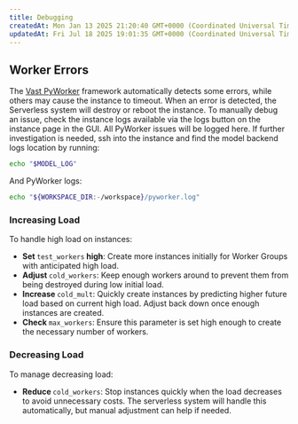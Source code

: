 ```yaml
---
title: Debugging
createdAt: Mon Jan 13 2025 21:20:40 GMT+0000 (Coordinated Universal Time)
updatedAt: Fri Jul 18 2025 19:01:35 GMT+0000 (Coordinated Universal Time)
---
```


## Worker Errors

The [Vast PyWorker](https://github.com/vast-ai/pyworker/tree/main) framework automatically detects some errors, while others may cause the instance to timeout. When an error is detected, the Serverless system will destroy or
reboot the instance. To manually debug an issue, check the instance logs available via the logs button on the instance page in the GUI. All PyWorker issues will be logged here.
If further investigation is needed, ssh into the instance and find the model backend logs location by running:

```sh
echo "$MODEL_LOG"
```

And PyWorker logs:

```sh
echo "${WORKSPACE_DIR:-/workspace}/pyworker.log"
```

### Increasing Load

To handle high load on instances:

- **Set&#x20;**`test_workers`**&#x20;high**: Create more instances initially for Worker Groups with anticipated high load.
- **Adjust&#x20;**`cold_workers`: Keep enough workers around to prevent them from being destroyed during low initial load.
- **Increase&#x20;**`cold_mult`: Quickly create instances by predicting higher future load based on current high load. Adjust back down once enough instances are created.
- **Check&#x20;**`max_workers`: Ensure this parameter is set high enough to create the necessary number of workers.

### Decreasing Load

To manage decreasing load:

- **Reduce&#x20;**`cold_workers`: Stop instances quickly when the load decreases to avoid unnecessary costs. The serverless system will handle this automatically, but manual adjustment can help if needed.

